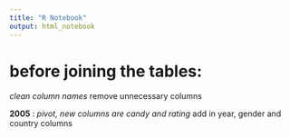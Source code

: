```yaml
---
title: "R Notebook"
output: html_notebook
---
```


# before joining the tables:
*clean column names
*remove unnecessary columns

**2005** :
  *pivot, new columns are candy and rating
  *add in year, gender and country columns 